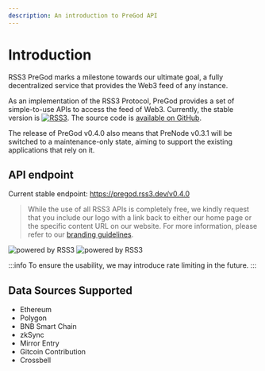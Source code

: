 ```yaml
---
description: An introduction to PreGod API
---
```



# Introduction

RSS3 PreGod marks a milestone towards our ultimate goal, a fully decentralized service that provides the Web3 feed of any instance.

As an implementation of the RSS3 Protocol, PreGod provides a set of simple-to-use APIs to access the feed of Web3. Currently, the stable version is [![RSS3](https://badge.rss3.workers.dev/?version=v0.4.0)](https://github.com/NaturalSelectionLabs/RSS3/blob/main/versions/v0.4.0.md). The source code is [available on GitHub](https://github.com/NaturalSelectionLabs/RSS3-PreGod).

The release of PreGod v0.4.0 also means that PreNode v0.3.1 will be switched to a maintenance-only state, aiming to support the existing applications that rely on it.

## API endpoint

Current stable endpoint: <https://pregod.rss3.dev/v0.4.0>

> While the use of all RSS3 APIs is completely free, we kindly request that you include our logo with a link back to either our home page or the specific content URL on our website. For more information, please refer to our [branding guidelines](/misc/branding).

![powered by RSS3](../img/poweredByRSS3.png)
![powered by RSS3](../img/poweredByRSS3Dark.png)

:::info
To ensure the usability, we may introduce rate limiting in the future.
:::

## Data Sources Supported

-   Ethereum
-   Polygon
-   BNB Smart Chain
-   zkSync
-   Mirror Entry
-   Gitcoin Contribution
-   Crossbell
